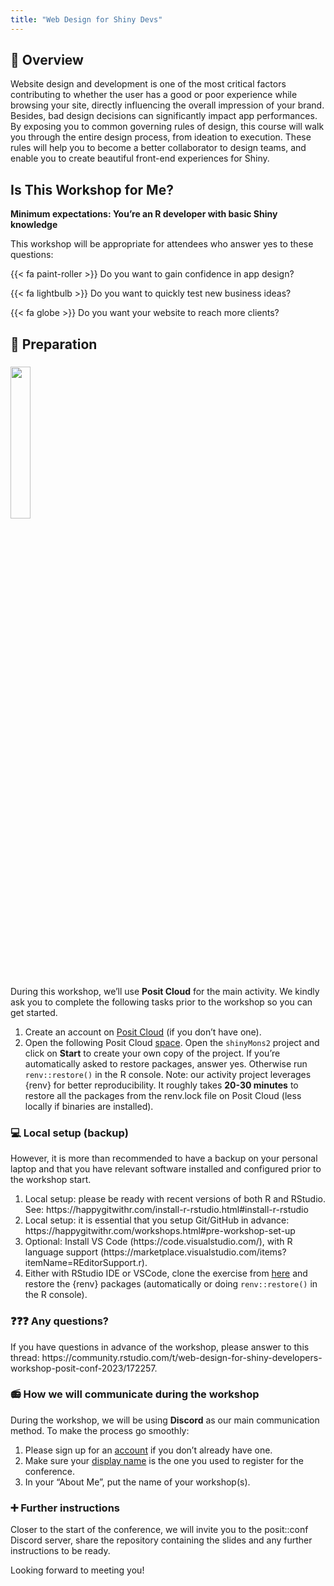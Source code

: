 ```yaml
---
title: "Web Design for Shiny Devs"
---
```


## 🗾 Overview

Website design and development is one of the most critical factors contributing to whether the user has a good or poor experience while browsing your site, directly influencing the overall impression of your brand. Besides, bad design decisions can significantly impact app performances. By exposing you to common governing rules of design, this course will walk you through the entire design process, from ideation to execution. These rules will help you to become a better collaborator to design teams, and enable you to create beautiful front-end experiences for Shiny.

## Is This Workshop for Me?

**Minimum expectations: You're an R developer with basic Shiny knowledge**

::: center
This workshop will be appropriate for attendees who answer yes to these questions:

::: target-container
::: target
{{< fa paint-roller >}} Do you want to gain confidence in app design?
:::

::: target
{{< fa lightbulb >}} Do you want to quickly test new business ideas?
:::

::: target
{{< fa globe >}} Do you want your website to reach more clients?
:::
:::
:::

## 🧪 Preparation

### [![](./assets/images/posit-cloud.svg){fig-alt="Posit Cloud logo" width=25%}](https://posit.cloud/)

During this workshop, we'll use __Posit Cloud__ for the main activity. We kindly ask you to complete the following tasks prior to the workshop so you can get started.

1. Create an account on [Posit Cloud](https://posit.cloud/) (if you don't have one).
2. Open the following Posit Cloud [space](https://posit.cloud/spaces/400773/join?access_code=ajwkws91bhF-IhEXDVWH9-0mukSUF3jiETCkzrgt). Open the `shinyMons2` project and click on __Start__ to create your own copy of the project. If you’re automatically asked to restore packages, answer yes. Otherwise run `renv::restore()` in the R console. Note: our activity project leverages {renv} for better reproducibility. It roughly takes __20-30 minutes__ to restore all the packages from the renv.lock file on Posit Cloud (less locally if binaries are installed). 

### 💻 Local setup (backup)

However, it is more than recommended to have a backup on your personal laptop and that you have relevant software installed and configured prior to the workshop start.

1. Local setup: please be ready with recent versions of both R and RStudio. See: https://happygitwithr.com/install-r-rstudio.html#install-r-rstudio
2. Local setup: it is essential that you setup Git/GitHub in advance: https://happygitwithr.com/workshops.html#pre-workshop-set-up
3. Optional: Install VS Code (https://code.visualstudio.com/), with R language support (https://marketplace.visualstudio.com/items?itemName=REditorSupport.r).
4. Either with RStudio IDE or VSCode, clone the exercise from [here](https://github.com/posit-conf-2023/shiny-r-ui-exercises/tree/main) and restore the {renv} packages (automatically or doing `renv::restore()` in the R console).

### ❓❓❓ Any questions?

If you have questions in advance of the workshop, please answer to this thread: https://community.rstudio.com/t/web-design-for-shiny-developers-workshop-posit-conf-2023/172257.

### 📻 How we will communicate during the workshop

During the workshop, we will be using __Discord__ as our main communication method. To make the process go smoothly:

1. Please sign up for an [account](https://discord.com/) if you don’t already have one.
2. Make sure your [display name](https://support.discord.com/hc/en-us/articles/12620128861463-New-Usernames-Display-Names#h_01GXPQABMYGEHGPRJJXJMPHF5C) is the one you used to register for the conference.
3. In your “About Me”, put the name of your workshop(s).

### ➕ Further instructions

Closer to the start of the conference, we will invite you to the posit::conf Discord server, share the repository containing the slides and any further instructions to be ready.

Looking forward to meeting you!
